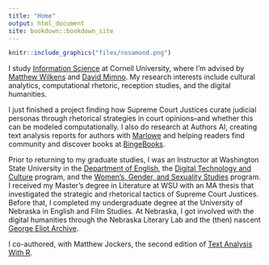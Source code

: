 ```yaml
---
title: "Home"
output: html_document
site: bookdown::bookdown_site
---
```


```r
knitr::include_graphics("files/rosamond.png")
```


I study [Information Science](https://infosci.cornell.edu/) at Cornell University, where I’m advised by [Matthew Wilkens](https://mattwilkens.com/) and [David Mimno](https://mimno.infosci.cornell.edu/). My research interests include cultural analytics, computational rhetoric, reception studies, and the digital humanities.

I just finished a project finding how Supreme Court Justices curate judicial personas through rhetorical strategies in court opinions–and whether this can be modeled computationally. I also do research at Authors AI, creating text analysis reports for authors with [Marlowe](https://authors.ai/marlowe/) and helping readers find community and discover books at [BingeBooks](https://bingebooks.com/). 

Prior to returning to my graduate studies, I was an Instructor at Washington State University in the [Department of English](https://english.wsu.edu/), the [Digital Technology and Culture](https://dtc.wsu.edu/) program, and the [Women’s, Gender, and Sexuality Studies](https://wgss.wsu.edu/) program. I received my Master’s degree in Literature at WSU with an MA thesis that investigated the strategic and rhetorical tactics of Supreme Court Justices. Before that, I completed my undergraduate degree at the University of Nebraska in English and Film Studies. At Nebraska, I got involved with the digital humanities through the Nebraska Literary Lab and the (then) nascent [George Eliot Archive](https://georgeeliotarchive.org/history).

I co-authored, with Matthew Jockers, the second edition of [Text Analysis With R](https://link-springer-com.proxy.library.cornell.edu/book/10.1007/978-3-030-39643-5).